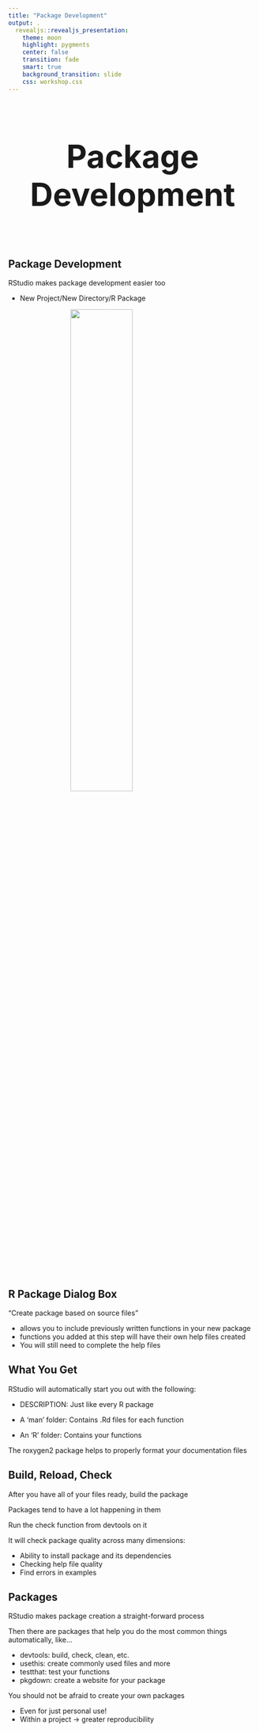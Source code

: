 ```yaml
---
title: "Package Development"
output: .
  revealjs::revealjs_presentation:
    theme: moon
    highlight: pygments
    center: false
    transition: fade
    smart: true
    background_transition: slide
    css: workshop.css
---
```



## 

<div style='text-align: center; font-size:32'><h1>Package Development<h1></div>


## Package Development

RStudio makes package development easier too

- New Project/New Directory/R Package

<img src="../img/packageCreation.png" style="display:block; margin: 0 auto; width:50%">


## R Package Dialog Box

"Create package based on source files" 

- allows you to include previously written functions in your new package
- functions you added at this step will have their own help files created
- You will still need to complete the help files


## What You Get

RStudio will automatically start you out with the following:

  - DESCRIPTION: Just like every R package

  - A 'man' folder: Contains .Rd files for each function

  - An 'R' folder: Contains your functions

The <span class="pack">roxygen2</span> package helps to properly format your documentation files


## Build, Reload, Check

After you have all of your files ready, <span class="emph">build</span> the package

Packages tend to have a lot happening in them

Run the <span class="func">check</span> function from <span class="pack">devtools</span> on it

It will check package quality across many dimensions:

- Ability to install package and its dependencies
- Checking help file quality
- Find errors in examples


## Packages

RStudio makes package creation a straight-forward process

Then there are packages that help you do the most common things automatically, like...

- <span class="pack">devtools</span>: build, check, clean, etc. 
- <span class="pack">usethis</span>: create commonly used files and more
- <span class="pack">testthat</span>: test your functions
- <span class="pack">pkgdown</span>: create a website for your package  

You should not be afraid to create your own packages

- Even for just personal use!
- Within a project <span style="text-size:200%">→</span> greater reproducibility 